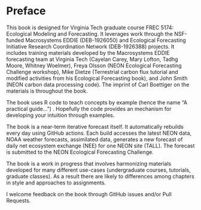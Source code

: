 # Preface {.unnumbered}

This book is designed for Virginia Tech graduate course FREC 5174: Ecological Modeling and Forecasting. It leverages work through the NSF-funded Macrosystems EDDIE (DEB-1926050) and Ecological Forecasting Initiative Research Coordination Network (DEB-1926388) projects. It includes training materials developed by the Macrosystems EDDIE forecasting team at Virginia Tech (Cayelan Carey, Mary Lofton, Tadhg Moore, Whitney Woelmer), Freya Olsson (NEON Ecological Forecasting Challenge workshop), Mike Dietze (Terrestrial carbon flux tutorial and modified activities from his Ecological Forecasting book), and John Smith (NEON carbon data processing code). The imprint of Carl Boettiger on the materials is throughout the book.

The book uses R code to teach concepts by example (hence the name "A practical guide...") . Hopefully the code provides an mechanism for developing your intuition through examples.

The book is a near-term iterative forecast itself. It automatically rebuilds every day using GitHub actions. Each build accesses the latest NEON data, NOAA weather forecasts, assimilated data, generates a new forecast of daily net ecosystem exchange (NEE) for one NEON site (TALL). The forecast is submitted to the NEON Ecological Forecasting Challenge.

The book is a work in progress that involves harmonizing materials developed for many different use-cases (undergraduate courses, tutorials, graduate classes). As a result there are likely to differences among chapters in style and approaches to assignments.

I welcome feedback on the book through GitHub issues and/or Pull Requests.
